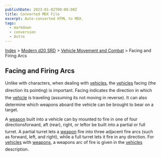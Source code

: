 ```yaml
---
publishDate: 2023-01-02T00:00:00Z
title: Converted MDX File
excerpt: Auto-converted HTML to MDX.
tags:
  - markdown
  - conversion
  - Astro
---
```


[Index](-index) > [Modern d20 SRD](modern-d20-srd-index) > [Vehicle Movement and Combat](modern-d20-srd-vehicle-movement-and-combat-index) > Facing and Firing Arcs

## Facing and Firing Arcs

Unlike with characters, when dealing with [vehicles](modern-d20-srd-equipment-equipment-vehicles), the [vehicles](modern-d20-srd-equipment-equipment-vehicles) facing (the direction its pointing) is important. Facing indicates the direction in which the [vehicle](modern-d20-srd-equipment-equipment-vehicles) is traveling (assuming its not moving in reverse). It can also determine which weapons aboard the vehicle can be brought to bear on a target.

A [weapon](modern-d20-srd-equipment-military-vehicles) built into a vehicle can by mounted to fire in one of four directionsforward, aft (rear), right, or leftor be built into a partial or full turret. A partial turret lets a [weapon](modern-d20-srd-equipment-military-vehicles) fire into three adjacent fire arcs (such as forward, left, and right), while a full turret lets it fire in any direction. For [vehicles](modern-d20-srd-equipment-equipment-vehicles) with [weapons](modern-d20-srd-equipment-military-vehicles), a weapons arc of fire is given in the [vehicles](modern-d20-srd-equipment-equipment-vehicles) description.
